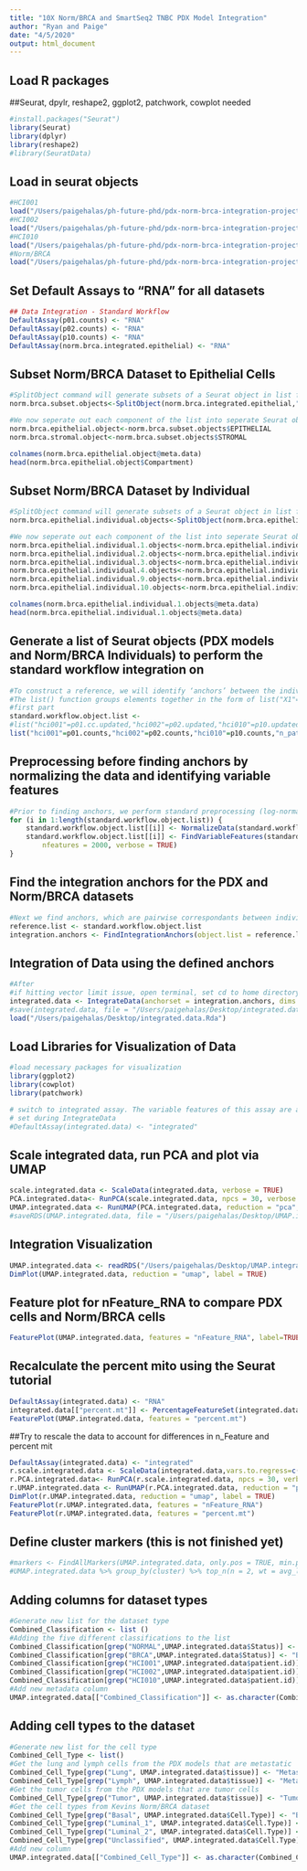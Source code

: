 ```yaml
---
title: "10X Norm/BRCA and SmartSeq2 TNBC PDX Model Integration"
author: "Ryan and Paige"
date: "4/5/2020"
output: html_document
---
```


## Load R packages
##Seurat, dpylr, reshape2, ggplot2, patchwork, cowplot needed
```r
#install.packages("Seurat")
library(Seurat)
library(dplyr)
library(reshape2)
#library(SeuratData)
```

## Load in seurat objects

```r
#HCI001
load("/Users/paigehalas/ph-future-phd/pdx-norm-brca-integration-project/seurat-objects/hci001.expected.counts.trimmed.seurat3.object.Rda")
#HCI002
load("/Users/paigehalas/ph-future-phd/pdx-norm-brca-integration-project/seurat-objects/hci002.expected.counts.trimmed.seurat3.object.Rda")
#HCI010
load("/Users/paigehalas/ph-future-phd/pdx-norm-brca-integration-project/seurat-objects/hci010.expected.counts.trimmed.seurat3.object.Rda")
#Norm/BRCA
load("/Users/paigehalas/ph-future-phd/pdx-norm-brca-integration-project/seurat-objects/norm.brca.integrated.epithelial.Rda")
```

## Set Default Assays to "RNA" for all datasets

```r
## Data Integration - Standard Workflow
DefaultAssay(p01.counts) <- "RNA"
DefaultAssay(p02.counts) <- "RNA"
DefaultAssay(p10.counts) <- "RNA"
DefaultAssay(norm.brca.integrated.epithelial) <- "RNA"
```


## Subset Norm/BRCA Dataset to Epithelial Cells 

```r
#SplitObject command will generate subsets of a Seurat object in list form based on the given metadata column. For this, we subset on the "Compartment" column, to generate two new objects, the epithelial compartment and the stromal compartment
norm.brca.subset.objects<-SplitObject(norm.brca.integrated.epithelial,"Compartment")

#We now seperate out each component of the list into seperate Seurat objects. The "$" command specifies which part of the full list we want to access.
norm.brca.epithelial.object<-norm.brca.subset.objects$EPITHELIAL
norm.brca.stromal.object<-norm.brca.subset.objects$STROMAL
```
```r
colnames(norm.brca.epithelial.object@meta.data)
head(norm.brca.epithelial.object$Compartment)
```
## Subset Norm/BRCA Dataset by Individual

```r
#SplitObject command will generate subsets of a Seurat object in list form based on the given metadata column. For this, we subset on the "individual" column, to generate 6 new objects, for each patient. 
norm.brca.epithelial.individual.objects<-SplitObject(norm.brca.epithelial.object,"individual")

#We now seperate out each component of the list into seperate Seurat objects. The "$" command specifies which part of the full list we want to access.
norm.brca.epithelial.individual.1.objects<-norm.brca.epithelial.individual.objects$ind1
norm.brca.epithelial.individual.2.objects<-norm.brca.epithelial.individual.objects$ind2
norm.brca.epithelial.individual.3.objects<-norm.brca.epithelial.individual.objects$ind3
norm.brca.epithelial.individual.4.objects<-norm.brca.epithelial.individual.objects$ind4
norm.brca.epithelial.individual.9.objects<-norm.brca.epithelial.individual.objects$ind9
norm.brca.epithelial.individual.10.objects<-norm.brca.epithelial.individual.objects$ind10
```
```r
colnames(norm.brca.epithelial.individual.1.objects@meta.data)
head(norm.brca.epithelial.individual.1.objects@meta.data)
```

## Generate a list of Seurat objects (PDX models and Norm/BRCA Individuals) to perform the standard workflow integration on

```r
#To construct a reference, we will identify ‘anchors’ between the individual datasets. First, we combine each Seurat object into a list, with each dataset as an element.
#The list() function groups elements together in the form of list("X1"=Y1,"X2",Y2,...), where Xn is the name you want the list element to be called and Yn is the component you want added to the list. For this analysis, we want to keep track of which Seurat object belongs to which model/patient.
#first part 
standard.workflow.object.list <- 
#list("hci001"=p01.cc.updated,"hci002"=p02.updated,"hci010"=p10.updated)
list("hci001"=p01.counts,"hci002"=p02.counts,"hci010"=p10.counts,"n_patient1"=norm.brca.epithelial.individual.1.objects, "b_patient2"=norm.brca.epithelial.individual.2.objects, "b_patient3"=norm.brca.epithelial.individual.3.objects, "b_patient4" = norm.brca.epithelial.individual.4.objects, "n_patient9" = norm.brca.epithelial.individual.9.objects, "n_patient10"=norm.brca.epithelial.individual.10.objects )
```

## Preprocessing before finding anchors by normalizing the data and identifying variable features 

```r
#Prior to finding anchors, we perform standard preprocessing (log-normalization), and identify variable features individually for each. Note that Seurat v3 implements an improved method for variable feature selection based on a variance stabilizing transformation ("vst")
for (i in 1:length(standard.workflow.object.list)) {
    standard.workflow.object.list[[i]] <- NormalizeData(standard.workflow.object.list[[i]], verbose = TRUE)
    standard.workflow.object.list[[i]] <- FindVariableFeatures(standard.workflow.object.list[[i]], selection.method = "vst", 
        nfeatures = 2000, verbose = TRUE)
}
```

## Find the integration anchors for the PDX and Norm/BRCA datasets


```r
#Next we find anchors, which are pairwise correspondants between individual cells which originate from the same biological state. These anchors are then used to transfer infromation from one dataset to another
reference.list <- standard.workflow.object.list
integration.anchors <- FindIntegrationAnchors(object.list = reference.list, dims = 1:30)
```

## Integration of Data using the defined anchors 

```r
#After 
#if hitting vector limit issue, open terminal, set cd to home directory, use "open .Renviron" and set the R_MAX_VSIZE=20Gb and save the file, you need to restart R for these changes to be saved 
integrated.data <- IntegrateData(anchorset = integration.anchors, dims = 1:30)
#save(integrated.data, file = "/Users/paigehalas/Desktop/integrated.data.Rda")
load("/Users/paigehalas/Desktop/integrated.data.Rda")
```

## Load Libraries for Visualization of Data

```r
#load necessary packages for visualization 
library(ggplot2)
library(cowplot)
library(patchwork)

# switch to integrated assay. The variable features of this assay are automatically
# set during IntegrateData
#DefaultAssay(integrated.data) <- "integrated"
```

## Scale integrated data, run PCA and plot via UMAP 
```r
scale.integrated.data <- ScaleData(integrated.data, verbose = TRUE)
PCA.integrated.data<- RunPCA(scale.integrated.data, npcs = 30, verbose = TRUE)
UMAP.integrated.data <- RunUMAP(PCA.integrated.data, reduction = "pca", dims = 1:30)
#saveRDS(UMAP.integrated.data, file = "/Users/paigehalas/Desktop/UMAP.integrated.data.rds")
```

## Integration Visualization 

```r
UMAP.integrated.data <- readRDS("/Users/paigehalas/Desktop/UMAP.integrated.data.rds")
DimPlot(UMAP.integrated.data, reduction = "umap", label = TRUE)
```

## Feature plot for nFeature_RNA to compare PDX cells and Norm/BRCA cells  

```r
FeaturePlot(UMAP.integrated.data, features = "nFeature_RNA", label=TRUE)

```

## Recalculate the percent mito using the Seurat tutorial 
```r
DefaultAssay(integrated.data) <- "RNA"
integrated.data[["percent.mt"]] <- PercentageFeatureSet(integrated.data, pattern = "^MT-")
FeaturePlot(UMAP.integrated.data, features = "percent.mt")
```

##Try to rescale the data to account for differences in n_Feature and percent mit 

```r
DefaultAssay(integrated.data) <- "integrated"
r.scale.integrated.data <- ScaleData(integrated.data,vars.to.regress=c("nFeature_RNA", "percent.mt"))
r.PCA.integrated.data<- RunPCA(r.scale.integrated.data, npcs = 30, verbose = TRUE)
r.UMAP.integrated.data <- RunUMAP(r.PCA.integrated.data, reduction = "pca", dims = 1:30)
DimPlot(r.UMAP.integrated.data, reduction = "umap", label = TRUE)
FeaturePlot(r.UMAP.integrated.data, features = "nFeature_RNA")
FeaturePlot(r.UMAP.integrated.data, features = "percent.mt")
```


## Define cluster markers (this is not finished yet)

```r
#markers <- FindAllMarkers(UMAP.integrated.data, only.pos = TRUE, min.pct = 0.25, logfc.threshold = 0.25)
#UMAP.integrated.data %>% group_by(cluster) %>% top_n(n = 2, wt = avg_logFC)
```

## Adding columns for dataset types

```r
#Generate new list for the dataset type
Combined_Classification <- list ()
#Adding the five different classifications to the list 
Combined_Classification[grep("NORMAL",UMAP.integrated.data$Status)] <- "Normal"
Combined_Classification[grep("BRCA",UMAP.integrated.data$Status)] <- "BRCA"
Combined_Classification[grep("HCI001",UMAP.integrated.data$patient.id)] <- "HCI001"
Combined_Classification[grep("HCI002",UMAP.integrated.data$patient.id)] <- "HCI002"
Combined_Classification[grep("HCI010",UMAP.integrated.data$patient.id)] <- "HCI010"
#Add new metadata column 
UMAP.integrated.data[["Combined_Classification"]] <- as.character(Combined_Classification)
```

## Adding cell types to the dataset

```r
#Generate new list for the cell type
Combined_Cell_Type <- list()
#Get the lung and lymph cells from the PDX models that are metastatic
Combined_Cell_Type[grep("Lung", UMAP.integrated.data$tissue)] <- "Metastatic"
Combined_Cell_Type[grep("Lymph", UMAP.integrated.data$tissue)] <- "Metastatic"
#Get the tumor cells from the PDX models that are tumor cells 
Combined_Cell_Type[grep("Tumor", UMAP.integrated.data$tissue)] <- "Tumor"
#Get the cell types from Kevins Norm/BRCA dataset 
Combined_Cell_Type[grep("Basal", UMAP.integrated.data$Cell.Type)] <- "Basal"
Combined_Cell_Type[grep("Luminal_1", UMAP.integrated.data$Cell.Type)] <- "Luminal_1"
Combined_Cell_Type[grep("Luminal_2", UMAP.integrated.data$Cell.Type)] <- "Luminal_2"
Combined_Cell_Type[grep("Unclassified", UMAP.integrated.data$Cell.Type)] <- "Unclassified"
#Add new column 
UMAP.integrated.data[["Combined_Cell_Type"]] <- as.character(Combined_Cell_Type)
```
